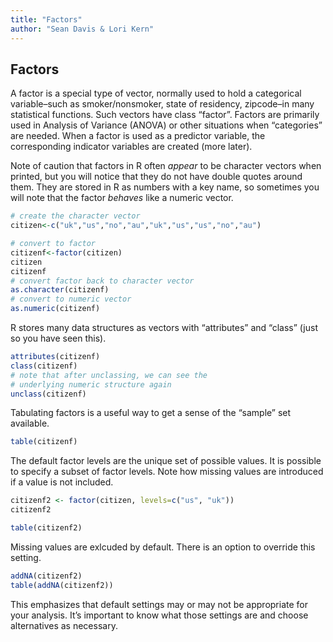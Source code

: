 ```yaml
---
title: "Factors"
author: "Sean Davis & Lori Kern"
---
```


## Factors

A factor is a special type of vector, normally used to hold a
categorical variable--such as smoker/nonsmoker, state of residency, zipcode--in many statistical functions. Such vectors have class “factor”. Factors are primarily used in Analysis of Variance (ANOVA) or other situations when "categories" are needed. When a factor is used as a predictor variable, the corresponding indicator variables are created (more later).

Note of caution that factors in R often *appear* to be character vectors
when printed, but you will notice that they do not have double quotes
around them. They are stored in R as numbers with a key name, so
sometimes you will note that the factor *behaves* like a numeric vector.

```r
# create the character vector
citizen<-c("uk","us","no","au","uk","us","us","no","au") 

# convert to factor
citizenf<-factor(citizen)                                
citizen             
citizenf
# convert factor back to character vector
as.character(citizenf)
# convert to numeric vector
as.numeric(citizenf)
```

R stores many data structures as vectors with "attributes" and "class" (just so you have seen this).

```r
attributes(citizenf)
class(citizenf)
# note that after unclassing, we can see the 
# underlying numeric structure again
unclass(citizenf)
```

Tabulating factors is a useful way to get a sense of the "sample" set available. 

```r
table(citizenf)
```

The default factor levels are the unique set of possible values. It is possible
to specify a subset of factor levels. Note how missing values are introduced if
a value is not included.

```r
citizenf2 <- factor(citizen, levels=c("us", "uk"))
citizenf2

table(citizenf2)
```

Missing values are exlcuded by default. There is an option to override this
setting.

```r
addNA(citizenf2)
table(addNA(citizenf2))
```

::: {.callout-caution}
This emphasizes that default settings may or may not be appropriate for your
analysis. It's important to know what those settings are and choose alternatives
as necessary.
:::

